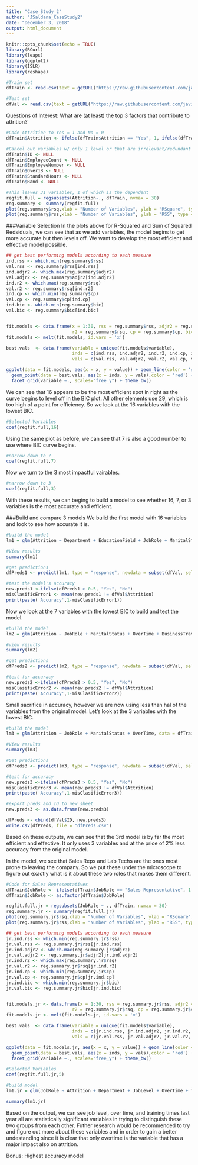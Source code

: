 ---
title: "Case_Study_2"
author: "JSaldana_CaseStudy2"
date: "December 3, 2018"
output: html_document
---

```{r setup, include=FALSE}
knitr::opts_chunk$set(echo = TRUE)
library(RCurl)
library(leaps)
library(ggplot2)
library(ISLR)
library(reshape)

#Train set
dfTrain <- read.csv(text = getURL("https://raw.githubusercontent.com/javierjr55/SMU_MSDS/master/MSDS_6306/Case_Study_2/CaseStudy2-data.csv"), header = TRUE)

#Test set
dfVal <- read.csv(text = getURL("https://raw.githubusercontent.com/javierjr55/SMU_MSDS/master/MSDS_6306/Case_Study_2/CaseStudy2Validation.csv"), header = TRUE)

```

Questions of Interest:
What are (at least) the top 3 factors that contribute to attrition?
```{r}
#Code Attrition to Yes = 1 and No = 0
dfTrain$Attrition <- ifelse(dfTrain$Attrition == "Yes", 1, ifelse(dfTrain$Attrition == "No", 0, 99))

#Cancel out variables w/ only 1 level or that are irrelevant/redundant
dfTrain$ID <- NULL
dfTrain$EmployeeCount <- NULL
dfTrain$EmployeeNumber <- NULL
dfTrain$Over18 <- NULL
dfTrain$StandardHours <- NULL
dfTrain$Rand <- NULL

#This leaves 31 variables, 1 of which is the dependent
regfit.full = regsubsets(Attrition~., dfTrain, nvmax = 30)
reg.summary <- summary(regfit.full)
plot(reg.summary$rsq,xlab = "Number of Variables", ylab = "RSquare", type = "l")
plot(reg.summary$rss,xlab = "Number of Variables", ylab = "RSS", type = "l")
```

###Variable Selection
In the plots above for R-Squared and Sum of Squared Redsiduals, we can see that as we add variables, the model begins to get more accurate but then levels off. We want to develop the most efficient and effective model possible.

```{r}
## get best performing models according to each measure
ind.rss <- which.min(reg.summary$rss)
val.rss <- reg.summary$rss[ind.rss]
ind.adjr2 <- which.max(reg.summary$adjr2)
val.adjr2 <- reg.summary$adjr2[ind.adjr2]
ind.r2 <- which.max(reg.summary$rsq)
val.r2 <- reg.summary$rsq[ind.r2]
ind.cp <- which.min(reg.summary$cp)
val.cp <- reg.summary$cp[ind.cp]
ind.bic <- which.min(reg.summary$bic)
val.bic <- reg.summary$bic[ind.bic]


fit.models <- data.frame(x = 1:30, rss = reg.summary$rss, adjr2 = reg.summary$adjr2,
                         r2 = reg.summary$rsq, cp = reg.summary$cp, bic = reg.summary$bic)
fit.models <- melt(fit.models, id.vars = 'x')

best.vals  <- data.frame(variable = unique(fit.models$variable), 
                         inds = c(ind.rss, ind.adjr2, ind.r2, ind.cp, ind.bic),
                         vals = c(val.rss, val.adjr2, val.r2, val.cp, val.bic)) 

ggplot(data = fit.models, aes(x = x, y = value)) + geom_line(color = 'steelblue') + 
  geom_point(data = best.vals, aes(x = inds, y = vals),color = 'red') +
  facet_grid(variable ~., scales="free_y") + theme_bw()
```

We can see that 16 appears to be the most efficient spot in right as the curve begins to level off in the BIC plot. All other elements use 29, which is too high of a point for efficiency. So we look at the 16 variables with the lowest BIC.
```{r}
#Selected Variables
coef(regfit.full,16)
```

Using the same plot as before, we can see that 7 is also a good number to use where BIC curve begins. 
```{r}
#narrow down to 7
coef(regfit.full,7)
```

Now we turn to the 3 most impactful vairables.
```{r}
#narrow down to 3
coef(regfit.full,3)
```
With these results, we can beging to build a model to see whether 16, 7, or 3 variables is the most accurate and efficient. 


###Build and compare 3 models
We build the first model with 16 variables and look to see how accurate it is.  
```{r}
#build the model
lm1 = glm(Attrition ~ Department + EducationField + JobRole + MaritalStatus + OverTime + BusinessTravel + DistanceFromHome +EnvironmentSatisfaction + JobInvolvement + JobLevel + NumCompaniesWorked + TotalWorkingYears + YearsInCurrentRole, data = dfTrain, family = binomial(link = 'logit'))

#View results
summary(lm1)

#get predictions
dfPreds1 <- predict(lm1, type = "response", newdata = subset(dfVal, select = c("Department", "EducationField", "JobRole", "MaritalStatus", "OverTime", "BusinessTravel", "DistanceFromHome", "EnvironmentSatisfaction", "JobInvolvement", "JobLevel", "NumCompaniesWorked", "TotalWorkingYears", "YearsInCurrentRole")))

#test the model's accuracy
new.preds1 <-ifelse(dfPreds1 > 0.5, "Yes", "No")
misClasificError1 <- mean(new.preds1 != dfVal$Attrition)
print(paste('Accuracy',1-misClasificError1))
```

Now we look at the 7 variables with the lowest BIC to build and test the model.  
```{r}
#build the model
lm2 = glm(Attrition ~ JobRole + MaritalStatus + OverTime + BusinessTravel + DistanceFromHome + EnvironmentSatisfaction + JobInvolvement + NumCompaniesWorked, data = dfTrain, family = binomial(link = 'logit'))

#view results
summary(lm2)

#get predictions
dfPreds2 <- predict(lm2, type = "response", newdata = subset(dfVal, select = c("JobRole", "MaritalStatus", "OverTime", "BusinessTravel", "DistanceFromHome", "EnvironmentSatisfaction", "JobInvolvement", "NumCompaniesWorked")))

#test for accuracy
new.preds2 <-ifelse(dfPreds2 > 0.5, "Yes", "No")
misClasificError2 <- mean(new.preds2 != dfVal$Attrition)
print(paste('Accuracy',1-misClasificError2))
```

Small sacrifice in accuracy, however we are now using less than hal of the variables from the original model. Let's look at the 3 variables with the lowest BIC.  

```{r}
#build the model
lm3 = glm(Attrition ~ JobRole + MaritalStatus + OverTime, data = dfTrain, family = binomial(link = 'logit'))

#View results
summary(lm3)

#Get predictions
dfPreds3 <- predict(lm3, type = "response", newdata = subset(dfVal, select = c("JobRole", "MaritalStatus", "OverTime")))

#test for accuracy
new.preds3 <-ifelse(dfPreds3 > 0.5, "Yes", "No")
misClasificError3 <- mean(new.preds3 != dfVal$Attrition)
print(paste('Accuracy',1-misClasificError3))

#export preds and ID to new sheet
new.preds3 <- as.data.frame(new.preds3)

dfPreds <- cbind(dfVal$ID, new.preds3)
write.csv(dfPreds, file = "dfPreds.csv")

```

Based on these outputs, we can see that the 3rd model is by far the most efficient and effective. It only uses 3 variables and at the price of 2% less accuracy from the original model. 

In the model, we see that Sales Reps and Lab Techs are the ones most prone to leaving the company. So we put these under the microscope to figure out exactly what is it about these two roles that makes them different.
```{r}
#Code for Sales Representatives
dfTrain$JobRole <- ifelse(dfTrain$JobRole == "Sales Representative", 1, ifelse(dfTrain$JobRole == "Laboratory Technician", 0, 99))
dfTrain$JobRole <- as.factor(dfTrain$JobRole)

regfit.full.jr = regsubsets(JobRole ~ ., dfTrain, nvmax = 30)
reg.summary.jr <- summary(regfit.full.jr)
plot(reg.summary.jr$rsq,xlab = "Number of Variables", ylab = "RSquare", type = "l")
plot(reg.summary.jr$rss,xlab = "Number of Variables", ylab = "RSS", type = "l")

## get best performing models according to each measure
jr.ind.rss <- which.min(reg.summary.jr$rss)
jr.val.rss <- reg.summary.jr$rss[jr.ind.rss]
jr.ind.adjr2 <- which.max(reg.summary.jr$adjr2)
jr.val.adjr2 <- reg.summary.jr$adjr2[jr.ind.adjr2]
jr.ind.r2 <- which.max(reg.summary.jr$rsq)
jr.val.r2 <- reg.summary.jr$rsq[jr.ind.r2]
jr.ind.cp <- which.min(reg.summary.jr$cp)
jr.val.cp <- reg.summary.jr$cp[jr.ind.cp]
jr.ind.bic <- which.min(reg.summary.jr$bic)
jr.val.bic <- reg.summary.jr$bic[jr.ind.bic]


fit.models.jr <- data.frame(x = 1:30, rss = reg.summary.jr$rss, adjr2 = reg.summary.jr$adjr2,
                         r2 = reg.summary.jr$rsq, cp = reg.summary.jr$cp, bic = reg.summary.jr$bic)
fit.models.jr <- melt(fit.models.jr, id.vars = 'x')

best.vals  <- data.frame(variable = unique(fit.models$variable), 
                         inds = c(jr.ind.rss, jr.ind.adjr2, jr.ind.r2, jr.ind.cp, jr.ind.bic),
                         vals = c(jr.val.rss, jr.val.adjr2, jr.val.r2, jr.val.cp, jr.val.bic)) 

ggplot(data = fit.models.jr, aes(x = x, y = value)) + geom_line(color = 'steelblue') + 
  geom_point(data = best.vals, aes(x = inds, y = vals),color = 'red') +
  facet_grid(variable ~., scales="free_y") + theme_bw()

#Selected Variables
coef(regfit.full.jr,5)

#build model
lm1.jr = glm(JobRole ~ Attrition + Department + JobLevel + OverTime + TrainingTimesLastYear, data = dfTrain, family = binomial(link = 'logit'))

summary(lm1.jr)

```
Based on the output, we can see job level, over time, and training times last year all are statistically significant variables in trying to distinguish these two groups from each other. Futher research would be recommended to try and figure out more about these variables and in order to gain a better undestanding since it is clear that only overtime is the variable that has a major impact also on attrition.


Bonus: Highest accuracy model
